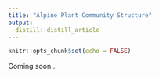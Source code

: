 ```yaml
---
title: "Alpine Plant Community Structure"
output:
  distill::distill_article
---
```


```r
knitr::opts_chunk$set(echo = FALSE)
```

Coming soon…